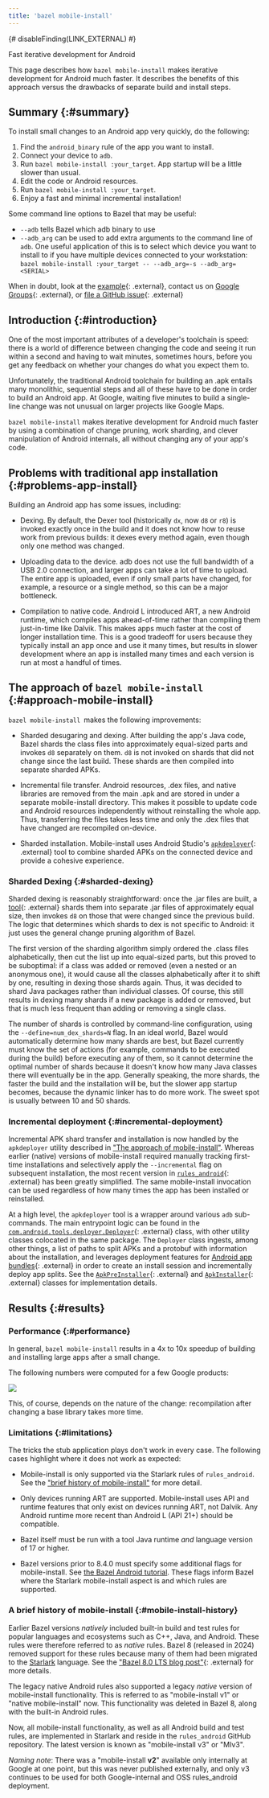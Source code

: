 ```yaml
---
title: 'bazel mobile-install'
---
```


{# disableFinding(LINK_EXTERNAL) #}

<p class="lead">Fast iterative development for Android</p>

This page describes how `bazel mobile-install` makes iterative development
for Android much faster. It describes the benefits of this approach versus the
drawbacks of separate build and install steps.

## Summary {:#summary}

To install small changes to an Android app very quickly, do the following:

 1. Find the `android_binary` rule of the app you want to install.
 2. Connect your device to `adb`.
 3. Run `bazel mobile-install :your_target`. App startup will be a little
    slower than usual.
 4. Edit the code or Android resources.
 5. Run `bazel mobile-install :your_target`.
 6. Enjoy a fast and minimal incremental installation!

Some command line options to Bazel that may be useful:

 - `--adb` tells Bazel which adb binary to use
 - `--adb_arg` can be used to add extra arguments to the command line of `adb`.
   One useful application of this is to select which device you want to install
   to if you have multiple devices connected to your workstation:
   `bazel mobile-install :your_target -- --adb_arg=-s --adb_arg=<SERIAL>`

When in doubt, look at the
[example](https://github.com/bazelbuild/rules_android/tree/main/examples/basicapp){: .external},
contact us on [Google Groups](https://groups.google.com/forum/#!forum/bazel-discuss){: .external},
or [file a GitHub issue](https://github.com/bazelbuild/rules_android/issues){: .external}

## Introduction {:#introduction}

One of the most important attributes of a developer's toolchain is speed: there
is a world of difference between changing the code and seeing it run within a
second and having to wait minutes, sometimes hours, before you get any feedback
on whether your changes do what you expect them to.

Unfortunately, the traditional Android toolchain for building an .apk entails
many monolithic, sequential steps and all of these have to be done in order to
build an Android app. At Google, waiting five minutes to build a single-line
change was not unusual on larger projects like Google Maps.

`bazel mobile-install` makes iterative development for Android much faster by
using a combination of change pruning, work sharding, and clever manipulation of
Android internals, all without changing any of your app's code.

## Problems with traditional app installation {:#problems-app-install}

Building an Android app has some issues, including:

- Dexing. By default, the Dexer tool (historically `dx`, now `d8` or `r8`)
is invoked exactly once in the build and it does not know how to reuse work from
previous builds: it dexes every method again, even though only one method was
changed.

- Uploading data to the device. adb does not use the full bandwidth of a USB 2.0
connection, and larger apps can take a lot of time to upload. The entire app is
uploaded, even if only small parts have changed, for example, a resource or a
single method, so this can be a major bottleneck.

- Compilation to native code. Android L introduced ART, a new Android runtime,
which compiles apps ahead-of-time rather than compiling them just-in-time like
Dalvik. This makes apps much faster at the cost of longer installation
time. This is a good tradeoff for users because they typically install an app
once and use it many times, but results in slower development where an app is
installed many times and each version is run at most a handful of times.

## The approach of `bazel mobile-install` {:#approach-mobile-install}

`bazel mobile-install `makes the following improvements:

 - Sharded desugaring and dexing. After building the app's Java code, Bazel
   shards the class files into approximately equal-sized parts and invokes `d8`
   separately on them. `d8` is not invoked on shards that did not change since
   the last build. These shards are then compiled into separate sharded APKs.

 - Incremental file transfer. Android resources, .dex files, and native
   libraries are removed from the main .apk and are stored in under a separate
   mobile-install directory. This makes it possible to update code and Android
   resources independently without reinstalling the whole app. Thus,
   transferring the files takes less time and only the .dex files that have
   changed are recompiled on-device.

 - Sharded installation. Mobile-install uses Android Studio's
   [`apkdeployer`](https://maven.google.com/web/index.html?q=deployer#com.android.tools.apkdeployer:apkdeployer){: .external}
   tool to combine sharded APKs on the connected device and provide a cohesive
   experience.

### Sharded Dexing {:#sharded-dexing}

Sharded dexing is reasonably straightforward: once the .jar files are built, a
[tool](https://github.com/bazelbuild/rules_android/blob/main/src/tools/java/com/google/devtools/build/android/ziputils/DexMapper.java){: .external}
shards them into separate .jar files of approximately equal size, then invokes
`d8` on those that were changed since the previous build. The logic that
determines which shards to dex is not specific to Android: it just uses the
general change pruning algorithm of Bazel.

The first version of the sharding algorithm simply ordered the .class files
alphabetically, then cut the list up into equal-sized parts, but this proved to
be suboptimal: if a class was added or removed (even a nested or an anonymous
one), it would cause all the classes alphabetically after it to shift by one,
resulting in dexing those shards again. Thus, it was decided to shard Java
packages rather than individual classes. Of course, this still results in
dexing many shards if a new package is added or removed, but that is much less
frequent than adding or removing a single class.

The number of shards is controlled by command-line configuration, using the
`--define=num_dex_shards=N` flag. In an ideal world, Bazel would
automatically determine how many shards are best, but Bazel currently must know
the set of actions (for example, commands to be executed during the build) before
executing any of them, so it cannot determine the optimal number of shards
because it doesn't know how many Java classes there will eventually be in the
app. Generally speaking, the more shards, the faster the build and the
installation will be, but the slower app startup becomes, because the dynamic
linker has to do more work. The sweet spot is usually between 10 and 50 shards.

### Incremental deployment {:#incremental-deployment}

Incremental APK shard transfer and installation is now handled by the
`apkdeployer` utility described in ["The approach of mobile-install"](#approach-mobile-install).
Whereas earlier (native) versions of mobile-install required manually tracking
first-time installations and selectively apply the `--incremental`
flag on subsequent installation, the most recent version in [`rules_android`](https://github.com/bazelbuild/rules_android/tree/main/mobile_install){: .external}
has been greatly simplified. The same mobile-install
invocation can be used regardless of how many times the app has been installed
or reinstalled.

At a high level, the `apkdeployer` tool is a wrapper around various `adb`
sub-commands. The main entrypoint logic can be found in the
[`com.android.tools.deployer.Deployer`](https://cs.android.com/android-studio/platform/tools/base/+/mirror-goog-studio-main:deploy/deployer/src/main/java/com/android/tools/deployer/Deployer.java){: .external}
class, with other utility classes colocated in the same package.
The `Deployer` class ingests, among other things, a list of paths to split
APKs and a protobuf with information about the installation, and leverages
deployment features for [Android app bundles](https://developer.android.com/guide/app-bundle){: .external}
in order to create an install session and incrementally deploy app splits.
See the [`ApkPreInstaller`](https://cs.android.com/android-studio/platform/tools/base/+/mirror-goog-studio-main:deploy/deployer/src/main/java/com/android/tools/deployer/ApkPreInstaller.java){: .external}
and [`ApkInstaller`](https://cs.android.com/android-studio/platform/tools/base/+/mirror-goog-studio-main:deploy/deployer/src/main/java/com/android/tools/deployer/ApkInstaller.java){: .external}
classes for implementation details.

## Results {:#results}

### Performance {:#performance}

In general, `bazel mobile-install` results in a 4x to 10x speedup of building
and installing large apps after a small change.

The following numbers were computed for a few Google products:

<img src="/docs/images/mobile-install-performance.svg"/>

This, of course, depends on the nature of the change: recompilation after
changing a base library takes more time.

### Limitations {:#limitations}

The tricks the stub application plays don't work in every case.
The following cases highlight where it does not work as expected:

 - Mobile-install is only supported via the Starlark rules of `rules_android`.
   See the ["brief history of mobile-install"](#mobile-install-history) for
   more detail.

 - Only devices running ART are supported. Mobile-install uses API and runtime features
   that only exist on devices running ART, not Dalvik. Any Android runtime more
   recent than Android L (API 21+) should be compatible.

 - Bazel itself must be run with a tool Java runtime _and_ language version
   of 17 or higher.

 - Bazel versions prior to 8.4.0 must specify some additional flags for
   mobile-install. See [the Bazel Android tutorial](/start/android-app). These
   flags inform Bazel where the Starlark mobile-install aspect is and which
   rules are supported.

### A brief history of mobile-install {:#mobile-install-history}
Earlier Bazel versions _natively_ included built-in build and test rules for
popular languages and ecosystems such as C++, Java, and Android. These rules
were therefore referred to as _native_ rules. Bazel 8 (released in 2024) removed
support for these rules because many of them had been migrated to the
[Starlark](/rules/language) language. See the ["Bazel 8.0 LTS blog post"](https://blog.bazel.build/2024/12/09/bazel-8-release.html){: .external}
for more details.

The legacy native Android rules also supported a legacy _native_ version of
mobile-install functionality. This is referred to as "mobile-install v1" or
"native mobile-install" now. This functionality was deleted in Bazel 8, along
with the built-in Android rules.

Now, all mobile-install functionality, as well as all Android build and test
rules, are implemented in Starlark and reside in the `rules_android` GitHub
repository. The latest version is known as "mobile-install v3" or "MIv3".

_Naming note_: There was a "mobile-install **v2**" available only internally
at Google at one point, but this was never published externally, and only v3
continues to be used for both Google-internal and OSS rules_android deployment.

